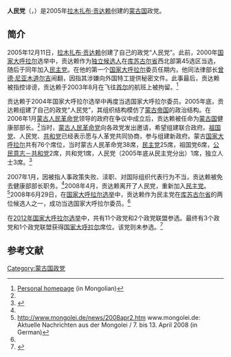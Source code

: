 '''人民党'''（{{lang-mn|Ард түмний нам}}，{{lang-en|People's Party （PP）}}）是2005年[[拉木扎布·贡达赖|拉木扎布·贡达赖]]创建的[[蒙古国|蒙古国]]政党。

==简介==
2005年12月11日，[[拉木扎布·贡达赖|拉木扎布·贡达赖]]创建了自己的政党“人民党”。此前，2000年[[国家大呼拉尔|国家大呼拉尔]]选举中，贡达赖作为[[独立候选人|独立候选人]]在[[库苏古尔省|库苏古尔省]]西北部第45选区当选，随后于同年加入[[民主党_(蒙古)|民主党]]。在他的第一个[[国家大呼拉尔|国家大呼拉尔]]委员任期内，他同法律部长[[曾德·尼亚木道尔吉|曾德·尼亚木道尔吉]]闹翻，因指其涉嫌向外国特工提供秘密文件。此事最后，贡达赖被指控诽谤，贡达赖于2003年8月在飞往[[首尔|首尔]]的航班上被拘留。<ref name=per>[http://www.gundalai.mn/ Personal homepage] {{Wayback|url=http://www.gundalai.mn/ |date=20070225135318 }} (in Mongolian)</ref>

贡达赖于2004年国家大呼拉尔选举中再度当选国家大呼拉尔委员。2005年底，贡达赖组建了自己的政党“人民党”，其组织结构模仿了[[蒙古帝国|蒙古帝国]]的政治结构。在2006年1月[[蒙古人民革命党|蒙古人民革命党]]领导的政府在争议中成立后，贡达赖被任命为[[蒙古国|蒙古国]]健康部部长。<ref name=per/>当时，[[蒙古人民革命党|蒙古人民革命党]]向各政党发出邀请，希望组建联合政府。[[祖国党_(蒙古国)|祖国党]]、人民党、[[共和党_(蒙古国)|共和党]]已经表示愿与人革党共同协商，参与组建新政府。蒙古[[国家大呼拉尔|国家大呼拉尔]]共有76个席位，当时蒙古人民革命党38席，[[民主党_(蒙古国)|民主党]]25席，祖国党6席，[[公民意志绿党|公民意志－共和党]]2席，共和党1席，人民党（2005年底从民主党分出）1席，独立人士3席。<ref>{{Cite web |url=http://www.people.com.cn/GB/paper68/16666/1467190.html |title=蒙古想快点组建新政府，人民网，2006-01-17 |accessdate=2014-05-15 |archive-date=2018-10-01 |archive-url=https://web.archive.org/web/20181001201640/http://www.people.com.cn/GB/paper68/16666/1467190.html |dead-url=no }}</ref>

2007年1月，因被指人事政策失败、渎职、对国际组织代表行为不当，贡达赖被免去健康部部长职务。<ref name=per/>2008年4月，贡达赖离开了人民党，重新加入[[民主党_(蒙古国)|民主党]]。<ref>http://www.mongolei.de/news/2008apr2.htm {{Wayback|url=http://www.mongolei.de/news/2008apr2.htm |date=20120213184642 }} www.mongolei.de: Aktuelle Nachrichten aus der Mongolei / 7. bis 13. April 2008 (in German)</ref>2008年6月29日，在[[2008年国家大呼拉尔选举|国家大呼拉尔选举]]中，贡达赖作为民主党在[[库苏古尔省|库苏古尔省]]的两位候选人之一，成功当选国家大呼拉尔委员。<ref name=per/>

在[[2012年蒙古国会选举|2012年国家大呼拉尔选举]]中，共有11个政党和2个政党联盟参选。最终有3个政党和1个政党联盟获得[[国家大呼拉尔|国家大呼拉尔]]席位。该党则未参选。<ref>{{Cite web |url=http://gb.cri.cn/27824/2012/05/18/2225s3689705.htm |title=蒙古前总统获保释 各政党领取参选证书，国际在线，2012-05-18 |accessdate=2014-05-15 |archive-date=2014-05-17 |archive-url=https://web.archive.org/web/20140517134034/http://gb.cri.cn/27824/2012/05/18/2225s3689705.htm |dead-url=no }}</ref>

==参考文献==
{{reflist}}

{{蒙古国政党}}
[[Category:蒙古国政党|Category:蒙古国政党]]